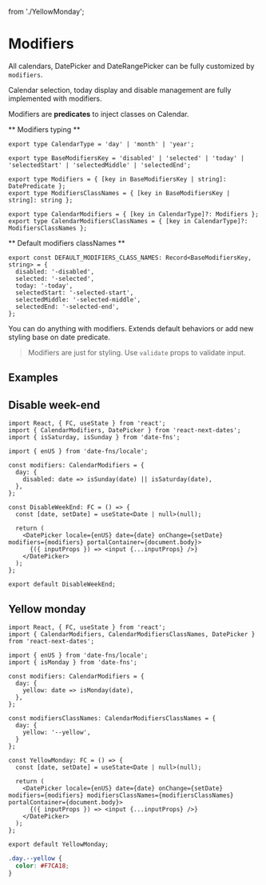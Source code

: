   from './YellowMonday';

<Meta title="Documentation/Customization/Modifiers" />

# Modifiers

All calendars, DatePicker and DateRangePicker can be fully customized by `modifiers`.

Calendar selection, today display and disable management are fully implemented with modifiers.

Modifiers are **predicates** to inject classes on Calendar.

** Modifiers typing **

```tsx
export type CalendarType = 'day' | 'month' | 'year';

export type BaseModifiersKey = 'disabled' | 'selected' | 'today' | 'selectedStart' | 'selectedMiddle' | 'selectedEnd';

export type Modifiers = { [key in BaseModifiersKey | string]: DatePredicate };
export type ModifiersClassNames = { [key in BaseModifiersKey | string]: string };

export type CalendarModifiers = { [key in CalendarType]?: Modifiers };
export type CalendarModifiersClassNames = { [key in CalendarType]?: ModifiersClassNames };
```

** Default modifiers classNames **

```tsx
export const DEFAULT_MODIFIERS_CLASS_NAMES: Record<BaseModifiersKey, string> = {
  disabled: '-disabled',
  selected: '-selected',
  today: '-today',
  selectedStart: '-selected-start',
  selectedMiddle: '-selected-middle',
  selectedEnd: '-selected-end',
};
```

You can do anything with modifiers. Extends default behaviors or add new styling base on date predicate.

> Modifiers are just for styling. Use `validate` props to validate input.

## Examples

## Disable week-end

<DisableWeekEnd/>

```tsx
import React, { FC, useState } from 'react';
import { CalendarModifiers, DatePicker } from 'react-next-dates';
import { isSaturday, isSunday } from 'date-fns';

import { enUS } from 'date-fns/locale';

const modifiers: CalendarModifiers = {
  day: {
    disabled: date => isSunday(date) || isSaturday(date),
  },
};

const DisableWeekEnd: FC = () => {
  const [date, setDate] = useState<Date | null>(null);

  return (
    <DatePicker locale={enUS} date={date} onChange={setDate} modifiers={modifiers} portalContainer={document.body}>
      {({ inputProps }) => <input {...inputProps} />}
    </DatePicker>
  );
};

export default DisableWeekEnd;
```

## Yellow monday

<YellowMonday/>

```tsx
import React, { FC, useState } from 'react';
import { CalendarModifiers, CalendarModifiersClassNames, DatePicker } from 'react-next-dates';

import { enUS } from 'date-fns/locale';
import { isMonday } from 'date-fns';

const modifiers: CalendarModifiers = {
  day: {
    yellow: date => isMonday(date),
  },
};

const modifiersClassNames: CalendarModifiersClassNames = {
  day: {
    yellow: '--yellow',
  }
};

const YellowMonday: FC = () => {
  const [date, setDate] = useState<Date | null>(null);

  return (
    <DatePicker locale={enUS} date={date} onChange={setDate} modifiers={modifiers} modifiersClassNames={modifiersClassNames} portalContainer={document.body}>
      {({ inputProps }) => <input {...inputProps} />}
    </DatePicker>
  );
};

export default YellowMonday;

```

```.scss
.day.--yellow {
  color: #F7CA18;
}
```

